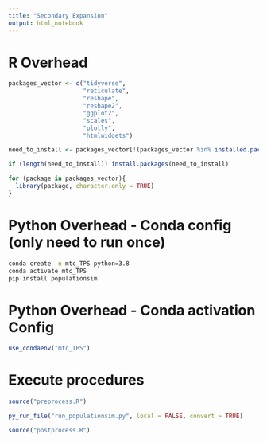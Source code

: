 ```yaml
---
title: "Secondary Expansion"
output: html_notebook
---
```


# R Overhead
```r
packages_vector <- c("tidyverse",
                     "reticulate",
                     "reshape",
                     "reshape2",
                     "ggplot2",
                     "scales",
                     "plotly",
                     "htmlwidgets")

need_to_install <- packages_vector[!(packages_vector %in% installed.packages()[,"Package"])]

if (length(need_to_install)) install.packages(need_to_install)

for (package in packages_vector){
  library(package, character.only = TRUE)
}

```

# Python Overhead - Conda config (only need to run once)
```bash
conda create -n mtc_TPS python=3.8
conda activate mtc_TPS 
pip install populationsim
```

# Python Overhead - Conda activation Config
```r
use_condaenv("mtc_TPS")
```

# Execute procedures
```r

source("preprocess.R")

py_run_file("run_populationsim.py", local = FALSE, convert = TRUE)

source("postprocess.R")
```

